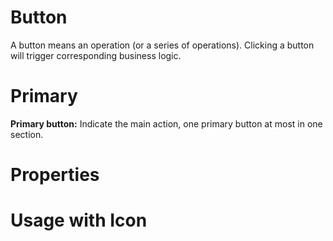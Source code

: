 
<Meta of={ButtonStories} />

<h1 style={{ fontSize: "3rem" }}>Button</h1>

A button means an operation (or a series of operations). Clicking a button
will trigger corresponding business logic.

# Primary

**Primary button:** Indicate the main action, one primary button at most in one section.

<Primary />

# Properties

<Controls of={ButtonStories.Primary} />

# Usage with Icon

<Canvas of={ButtonStories.WithIcon} />

<Stories />
